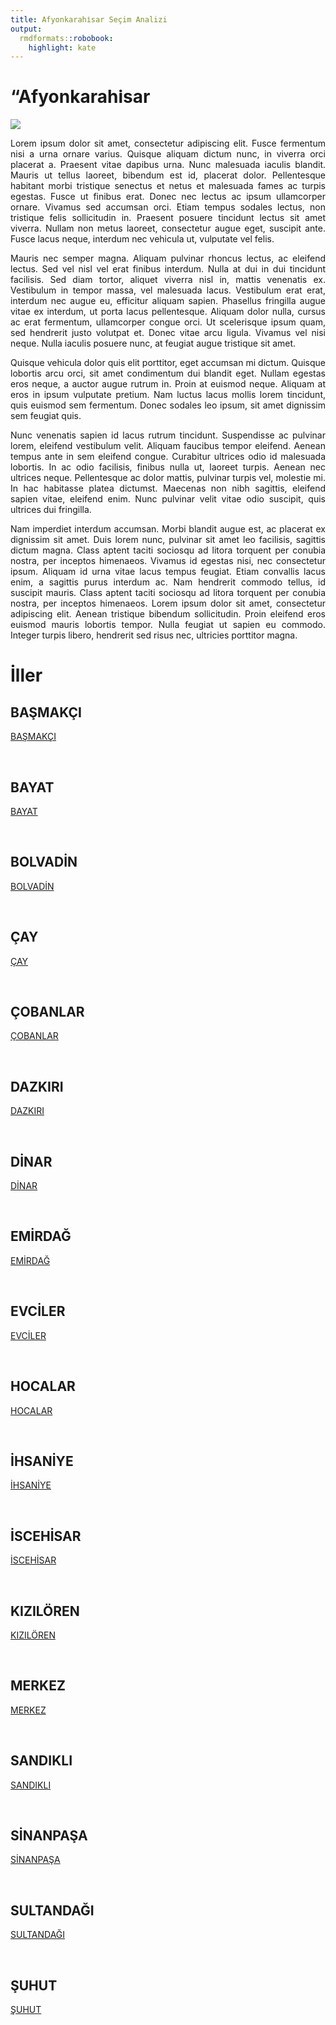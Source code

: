 ```yaml
---
title: Afyonkarahi̇sar Seçim Analizi
output:
  rmdformats::robobook:
    highlight: kate
---
```

# "Afyonkarahi̇sar

<img src="https://ontheworldmap.com/turkey/map-of-turkey.jpg" >

::: {style="text-align: justify;"}
Lorem ipsum dolor sit amet, consectetur adipiscing elit. Fusce fermentum nisi a urna ornare varius. Quisque aliquam dictum nunc, in viverra orci placerat a. Praesent vitae dapibus urna. Nunc malesuada iaculis blandit. Mauris ut tellus laoreet, bibendum est id, placerat dolor. Pellentesque habitant morbi tristique senectus et netus et malesuada fames ac turpis egestas. Fusce ut finibus erat. Donec nec lectus ac ipsum ullamcorper ornare. Vivamus sed accumsan orci. Etiam tempus sodales lectus, non tristique felis sollicitudin in. Praesent posuere tincidunt lectus sit amet viverra. Nullam non metus laoreet, consectetur augue eget, suscipit ante. Fusce lacus neque, interdum nec vehicula ut, vulputate vel felis.
:::


::: {style="text-align: justify;"}
Mauris nec semper magna. Aliquam pulvinar rhoncus lectus, ac eleifend lectus. Sed vel nisl vel erat finibus interdum. Nulla at dui in dui tincidunt facilisis. Sed diam tortor, aliquet viverra nisl in, mattis venenatis ex. Vestibulum in tempor massa, vel malesuada lacus. Vestibulum erat erat, interdum nec augue eu, efficitur aliquam sapien. Phasellus fringilla augue vitae ex interdum, ut porta lacus pellentesque. Aliquam dolor nulla, cursus ac erat fermentum, ullamcorper congue orci. Ut scelerisque ipsum quam, sed hendrerit justo volutpat et. Donec vitae arcu ligula. Vivamus vel nisi neque. Nulla iaculis posuere nunc, at feugiat augue tristique sit amet.
:::


::: {style="text-align: justify;"}
Quisque vehicula dolor quis elit porttitor, eget accumsan mi dictum. Quisque lobortis arcu orci, sit amet condimentum dui blandit eget. Nullam egestas eros neque, a auctor augue rutrum in. Proin at euismod neque. Aliquam at eros in ipsum vulputate pretium. Nam luctus lacus mollis lorem tincidunt, quis euismod sem fermentum. Donec sodales leo ipsum, sit amet dignissim sem feugiat quis.
:::


::: {style="text-align: justify;"}
Nunc venenatis sapien id lacus rutrum tincidunt. Suspendisse ac pulvinar lorem, eleifend vestibulum velit. Aliquam faucibus tempor eleifend. Aenean tempus ante in sem eleifend congue. Curabitur ultrices odio id malesuada lobortis. In ac odio facilisis, finibus nulla ut, laoreet turpis. Aenean nec ultrices neque. Pellentesque ac dolor mattis, pulvinar turpis vel, molestie mi. In hac habitasse platea dictumst. Maecenas non nibh sagittis, eleifend sapien vitae, eleifend enim. Nunc pulvinar velit vitae odio suscipit, quis ultrices dui fringilla.
:::


::: {style="text-align: justify;"}
Nam imperdiet interdum accumsan. Morbi blandit augue est, ac placerat ex dignissim sit amet. Duis lorem nunc, pulvinar sit amet leo facilisis, sagittis dictum magna. Class aptent taciti sociosqu ad litora torquent per conubia nostra, per inceptos himenaeos. Vivamus id egestas nisi, nec consectetur ipsum. Aliquam id urna vitae lacus tempus feugiat. Etiam convallis lacus enim, a sagittis purus interdum ac. Nam hendrerit commodo tellus, id suscipit mauris. Class aptent taciti sociosqu ad litora torquent per conubia nostra, per inceptos himenaeos. Lorem ipsum dolor sit amet, consectetur adipiscing elit. Aenean tristique bibendum sollicitudin. Proin eleifend eros euismod mauris lobortis tempor. Nulla feugiat ut sapien eu commodo. Integer turpis libero, hendrerit sed risus nec, ultricies porttitor magna. 
:::

# İller


## BAŞMAKÇI

 <a href="BAŞMAKÇI">BAŞMAKÇI</a> 

<br>


## BAYAT

 <a href="BAYAT">BAYAT</a> 

<br>


## BOLVADİN

 <a href="BOLVADİN">BOLVADİN</a> 

<br>


## ÇAY

 <a href="ÇAY">ÇAY</a> 

<br>


## ÇOBANLAR

 <a href="ÇOBANLAR">ÇOBANLAR</a> 

<br>


## DAZKIRI

 <a href="DAZKIRI">DAZKIRI</a> 

<br>


## DİNAR

 <a href="DİNAR">DİNAR</a> 

<br>


## EMİRDAĞ

 <a href="EMİRDAĞ">EMİRDAĞ</a> 

<br>


## EVCİLER

 <a href="EVCİLER">EVCİLER</a> 

<br>


## HOCALAR

 <a href="HOCALAR">HOCALAR</a> 

<br>


## İHSANİYE

 <a href="İHSANİYE">İHSANİYE</a> 

<br>


## İSCEHİSAR

 <a href="İSCEHİSAR">İSCEHİSAR</a> 

<br>


## KIZILÖREN

 <a href="KIZILÖREN">KIZILÖREN</a> 

<br>


## MERKEZ

 <a href="MERKEZ">MERKEZ</a> 

<br>


## SANDIKLI

 <a href="SANDIKLI">SANDIKLI</a> 

<br>


## SİNANPAŞA

 <a href="SİNANPAŞA">SİNANPAŞA</a> 

<br>


## SULTANDAĞI

 <a href="SULTANDAĞI">SULTANDAĞI</a> 

<br>


## ŞUHUT

 <a href="ŞUHUT">ŞUHUT</a> 

<br>
